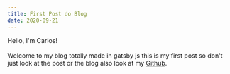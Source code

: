 ```yaml
---
title: First Post do Blog
date: 2020-09-21
---
```


Hello, I'm Carlos!
<br></br>
Welcome to my blog totally made in gatsby js this is my first post so don't just look at the post or the blog also look at my [Github](https://github.com/CarlosVitr).



